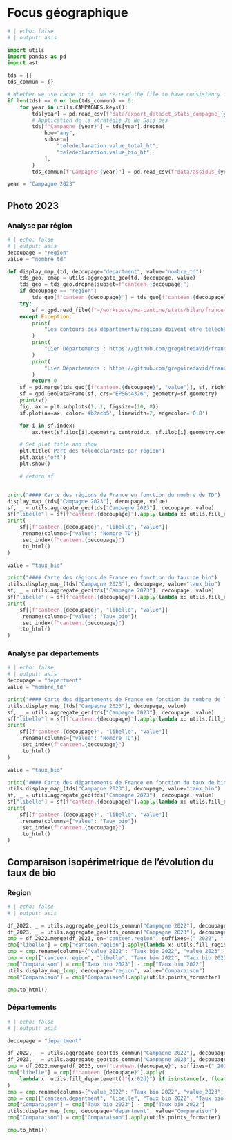 # Focus géographique 

```python
# | echo: false
# | output: asis

import utils
import pandas as pd
import ast

tds = {}
tds_commun = {}

# Whether we use cache or ot, we re-read the file to have consistency in the dataframe
if len(tds) == 0 or len(tds_commun) == 0:
    for year in utils.CAMPAGNES.keys():
        tds[year] = pd.read_csv(f"data/export_dataset_stats_campagne_{year}.csv", sep=";")
        # Application de la stratégie Je Ne Sais pas
        tds[f"Campagne {year}"] = tds[year].dropna(
            how="any",
            subset=[
                "teledeclaration.value_total_ht",
                "teledeclaration.value_bio_ht",
            ],
        )
        tds_commun[f"Campagne {year}"] = pd.read_csv(f"data/assidus_{year}.csv", sep=";", index_col=False)

year = "Campagne 2023"
```

## Photo 2023
### Analyse par région


```python
# | echo: false
# | output: asis
decoupage = "region"
value = "nombre_td"

def display_map_(td, decoupage="department", value="nombre_td"):
    tds_geo, cmap = utils.aggregate_geo(td, decoupage, value)
    tds_geo = tds_geo.dropna(subset=f"canteen.{decoupage}")
    if decoupage == "region":
        tds_geo[f"canteen.{decoupage}"] = tds_geo[f"canteen.{decoupage}"].apply(lambda x: f"{int(x):02d}")
    try:
        sf = gpd.read_file(f"~/workspace/ma-cantine/stats/bilan/france-geojson/{decoupage}s-version-simplifiee.geojson")
    except Exception:
        print(
            "Les contours des départements/régions doivent être téléchargés et déposes dans un dossier france-geojson \n"
        )
        print(
            "Lien Départements : https://github.com/gregoiredavid/france-geojson/blob/master/departements-version-simplifiee.geojson"
        )
        print(
            "Lien Départements : https://github.com/gregoiredavid/france-geojson/blob/master/regions-version-simplifiee.geojson"
        )
        return 0
    sf = pd.merge(tds_geo[[f"canteen.{decoupage}", "value"]], sf, right_on="code", left_on=f"canteen.{decoupage}")
    sf = gpd.GeoDataFrame(sf, crs="EPSG:4326", geometry=sf.geometry)
    print(sf)
    fig, ax = plt.subplots(1, 1, figsize=(10, 8))
    sf.plot(ax=ax, color='#b2acb5', linewidth=2, edgecolor='0.8')

    for i in sf.index:
        ax.text(sf.iloc[i].geometry.centroid.x, sf.iloc[i].geometry.centroid.y - 0.2, utils.taux_formatter(sf.iloc[i]['value']/sf['value'].sum()), ha='center', fontsize=12, color='black', weight='bold')

    # Set plot title and show
    plt.title('Part des télédéclarants par région')
    plt.axis('off')
    plt.show()

    # return sf


print("#### Carte des régions de France en fonction du nombre de TD")
display_map_(tds["Campagne 2023"], decoupage, value)
sf, _ = utils.aggregate_geo(tds["Campagne 2023"], decoupage, value)
sf["libelle"] = sf[f"canteen.{decoupage}"].apply(lambda x: utils.fill_region(f"{int(x):02d}"))
print(
    sf[[f"canteen.{decoupage}", "libelle", "value"]]
    .rename(columns={"value": "Nombre TD"})
    .set_index(f"canteen.{decoupage}")
    .to_html()
)

value = "taux_bio"

print("#### Carte des régions de France en fonction du taux de bio")
utils.display_map_(tds["Campagne 2023"], decoupage, value="taux_bio")
sf, _ = utils.aggregate_geo(tds["Campagne 2023"], decoupage, value)
sf["libelle"] = sf[f"canteen.{decoupage}"].apply(lambda x: utils.fill_region(f"{int(x):02d}"))
print(
    sf[[f"canteen.{decoupage}", "libelle", "value"]]
    .rename(columns={"value": "Taux bio"})
    .set_index(f"canteen.{decoupage}")
    .to_html()
)

```

### Analyse par départements

```python
# | echo: false
# | output: asis
decoupage = "department"
value = "nombre_td"

print("#### Carte des départements de France en fonction du nombre de TD")
utils.display_map_(tds["Campagne 2023"], decoupage, value)
sf, _ = utils.aggregate_geo(tds["Campagne 2023"], decoupage, value)
sf["libelle"] = sf[f"canteen.{decoupage}"].apply(lambda x: utils.fill_departement(x))
print(
    sf[[f"canteen.{decoupage}", "libelle", "value"]]
    .rename(columns={"value": "Nombre TD"})
    .set_index(f"canteen.{decoupage}")
    .to_html()
)

value = "taux_bio"

print("#### Carte des départements de France en fonction du taux de bio")
utils.display_map_(tds["Campagne 2023"], decoupage, value="taux_bio")
sf, _ = utils.aggregate_geo(tds["Campagne 2023"], decoupage, value)
sf["libelle"] = sf[f"canteen.{decoupage}"].apply(lambda x: utils.fill_departement(x))
print(
    sf[[f"canteen.{decoupage}", "libelle", "value"]]
    .rename(columns={"value": "Taux bio"})
    .set_index(f"canteen.{decoupage}")
    .to_html()
)

```

## Comparaison isopérimetrique de l'évolution du taux de bio


### Région
```python
# | echo: false
# | output: asis

df_2022, _ = utils.aggregate_geo(tds_commun["Campagne 2022"], decoupage="region", value="taux_bio")
df_2023, _ = utils.aggregate_geo(tds_commun["Campagne 2023"], decoupage="region", value="taux_bio")
cmp = df_2022.merge(df_2023, on="canteen.region", suffixes=("_2022", "_2023"))
cmp["libelle"] = cmp["canteen.region"].apply(lambda x: utils.fill_region(f"{int(x):02d}"))
cmp = cmp.rename(columns={"value_2022": "Taux bio 2022", "value_2023": "Taux bio 2023"})
cmp = cmp[["canteen.region", "libelle", "Taux bio 2022", "Taux bio 2023"]]
cmp["Comparaison"] = cmp["Taux bio 2023"] - cmp["Taux bio 2022"]
utils.display_map_(cmp, decoupage="region", value="Comparaison")
cmp["Comparaison"] = cmp["Comparaison"].apply(utils.points_formatter)

cmp.to_html()
```

### Départements
```python
# | echo: false
# | output: asis

decoupage = "department"

df_2022, _ = utils.aggregate_geo(tds_commun["Campagne 2022"], decoupage=decoupage, value="taux_bio")
df_2023, _ = utils.aggregate_geo(tds_commun["Campagne 2023"], decoupage=decoupage, value="taux_bio")
cmp = df_2022.merge(df_2023, on=f"canteen.{decoupage}", suffixes=("_2022", "_2023"))
cmp["libelle"] = cmp[f"canteen.{decoupage}"].apply(
    lambda x: utils.fill_departement(f"{x:02d}") if isinstance(x, float) else utils.fill_departement(x)
)
cmp = cmp.rename(columns={"value_2022": "Taux bio 2022", "value_2023": "Taux bio 2023"})
cmp = cmp[["canteen.department", "libelle", "Taux bio 2022", "Taux bio 2023"]]
cmp["Comparaison"] = cmp["Taux bio 2023"] - cmp["Taux bio 2022"]
utils.display_map_(cmp, decoupage="department", value="Comparaison")
cmp["Comparaison"] = cmp["Comparaison"].apply(utils.points_formatter)

cmp.to_html()

```